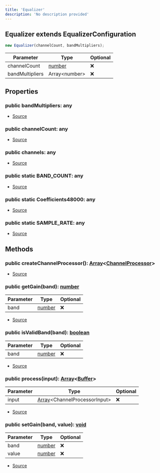 ```yaml
---
title: 'Equalizer'
description: 'No description provided'
---
```


## Equalizer extends EqualizerConfiguration

```typescript
new Equalizer(channelCount, bandMultipliers);
```

| Parameter       | Type                                                                                              | Optional |
| --------------- | ------------------------------------------------------------------------------------------------- | -------- |
| channelCount    | [number](https://developer.mozilla.org/en-US/docs/Web/JavaScript/Reference/Global_Objects/Number) | ❌       |
| bandMultipliers | Array\<number>                                                                                    | ❌       |

## Properties

### public bandMultipliers: any

- [Source](https://github.com/androz2091/discord-player/blob/ce04b3f4c6671029ce4d4aa9090e56ac7e7f5666/packages/equalizer/src/equalizer/EqualizerConfiguration.ts#L2)

### public channelCount: any

- [Source](https://github.com/androz2091/discord-player/blob/ce04b3f4c6671029ce4d4aa9090e56ac7e7f5666/packages/equalizer/src/equalizer/Equalizer.ts#L34)

### public channels: any

- [Source](https://github.com/androz2091/discord-player/blob/ce04b3f4c6671029ce4d4aa9090e56ac7e7f5666/packages/equalizer/src/equalizer/Equalizer.ts#L33)

### public static BAND_COUNT: any

- [Source](https://github.com/androz2091/discord-player/blob/ce04b3f4c6671029ce4d4aa9090e56ac7e7f5666/packages/equalizer/src/equalizer/Equalizer.ts#L14)

### public static Coefficients48000: any

- [Source](https://github.com/androz2091/discord-player/blob/ce04b3f4c6671029ce4d4aa9090e56ac7e7f5666/packages/equalizer/src/equalizer/Equalizer.ts#L16)

### public static SAMPLE_RATE: any

- [Source](https://github.com/androz2091/discord-player/blob/ce04b3f4c6671029ce4d4aa9090e56ac7e7f5666/packages/equalizer/src/equalizer/Equalizer.ts#L15)

## Methods

### public createChannelProcessor(): [Array](https://developer.mozilla.org/en-US/docs/Web/JavaScript/Reference/Global_Objects/Array)\<[ChannelProcessor](/api/@discord-player/equalizer/classes/ChannelProcessor)>

- [Source](https://github.com/androz2091/discord-player/blob/ce04b3f4c6671029ce4d4aa9090e56ac7e7f5666/packages/equalizer/src/equalizer/Equalizer.ts#L42)

### public getGain(band): [number](https://developer.mozilla.org/en-US/docs/Web/JavaScript/Reference/Global_Objects/Number)

| Parameter | Type                                                                                              | Optional |
| --------- | ------------------------------------------------------------------------------------------------- | -------- |
| band      | [number](https://developer.mozilla.org/en-US/docs/Web/JavaScript/Reference/Global_Objects/Number) | ❌       |

- [Source](https://github.com/androz2091/discord-player/blob/ce04b3f4c6671029ce4d4aa9090e56ac7e7f5666/packages/equalizer/src/equalizer/EqualizerConfiguration.ts#L10)

### public isValidBand(band): [boolean](https://developer.mozilla.org/en-US/docs/Web/JavaScript/Reference/Global_Objects/Boolean)

| Parameter | Type                                                                                              | Optional |
| --------- | ------------------------------------------------------------------------------------------------- | -------- |
| band      | [number](https://developer.mozilla.org/en-US/docs/Web/JavaScript/Reference/Global_Objects/Number) | ❌       |

- [Source](https://github.com/androz2091/discord-player/blob/ce04b3f4c6671029ce4d4aa9090e56ac7e7f5666/packages/equalizer/src/equalizer/EqualizerConfiguration.ts#L18)

### public process(input): [Array](https://developer.mozilla.org/en-US/docs/Web/JavaScript/Reference/Global_Objects/Array)\<[Buffer](https://nodejs.org/dist/latest/docs/api/buffer.html#buffer_class_buffer)>

| Parameter | Type                                                                                                                    | Optional |
| --------- | ----------------------------------------------------------------------------------------------------------------------- | -------- |
| input     | [Array](https://developer.mozilla.org/en-US/docs/Web/JavaScript/Reference/Global_Objects/Array)\<ChannelProcessorInput> | ❌       |

- [Source](https://github.com/androz2091/discord-player/blob/ce04b3f4c6671029ce4d4aa9090e56ac7e7f5666/packages/equalizer/src/equalizer/Equalizer.ts#L48)

### public setGain(band, value): [void](https://developer.mozilla.org/en-US/docs/Web/JavaScript/Reference/Global_Objects/undefined)

| Parameter | Type                                                                                              | Optional |
| --------- | ------------------------------------------------------------------------------------------------- | -------- |
| band      | [number](https://developer.mozilla.org/en-US/docs/Web/JavaScript/Reference/Global_Objects/Number) | ❌       |
| value     | [number](https://developer.mozilla.org/en-US/docs/Web/JavaScript/Reference/Global_Objects/Number) | ❌       |

- [Source](https://github.com/androz2091/discord-player/blob/ce04b3f4c6671029ce4d4aa9090e56ac7e7f5666/packages/equalizer/src/equalizer/EqualizerConfiguration.ts#L4)

